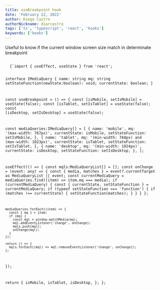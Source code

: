 ```yaml
---
title: useBreakpoint hook
date: 'February 22, 2022'
author: Diego Castro
authorNickname: diarcastro
tags: ['ts', 'typescript', 'react', 'hooks']
keywords: ['hooks']
---
```


Useful to know if the current window screen size match in determinate breakpoint

<Code code="typescript">
  {`import { useEffect, useState } from 'react';

interface IMediaQuery {
  name: string
  mq: string
  setStateFunction(newState:boolean): void;
  currentState: boolean;
}

const useBreakpoint = () => {
  const [isMobile, setIsMobile] = useState(false);
  const [isTablet, setIsTablet] = useState(false);
  const [isDesktop, setIsDesktop] = useState(false);

  const mediaQueries:IMediaQuery[] = [
    {
      name: 'mobile', mq: '(max-width: 767px)', currentState: isMobile, setStateFunction: setIsMobile,
    },
    {
      name: 'tablet', mq: '(min-width: 768px) and (max-width: 1023px)', currentState: isTablet, setStateFunction: setIsTablet,
    },
    {
      name: 'desktop', mq: '(min-width: 1024px)', currentState: isDesktop, setStateFunction: setIsDesktop,
    },
  ];

  useEffect(() => {
    const mqls:MediaQueryList[] = [];
    const onChange = (event: any) => {
      const { media, matches } = event?.currentTarget as MediaQueryList || event;
      const currentMediaQuery = mediaQueries.find((item) => item.mq === media);
      if (currentMediaQuery) {
        const { currentState, setStateFunction } = currentMediaQuery;
        if (typeof setStateFunction === 'function') {
          if (matches !== currentState) {
            setStateFunction(matches);
          }
        }
      }
    };

    mediaQueries.forEach((item) => {
      const { mq } = item;
      if (mq) {
        const mql = window.matchMedia(mq);
        mql.addEventListener('change', onChange);
        mqls.push(mql);
        onChange(mql);
      }
    });

    return () => {
      mqls.forEach((mql) => mql.removeEventListener('change', onChange));
    };
  });

  return {
    isMobile,
    isTablet,
    isDesktop,
  };
};

</Code>
